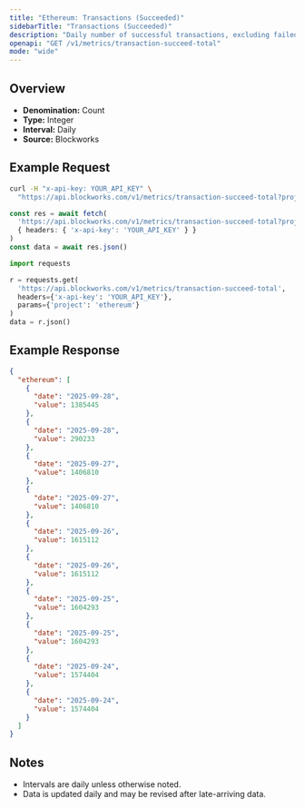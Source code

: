 ```yaml
---
title: "Ethereum: Transactions (Succeeded)"
sidebarTitle: "Transactions (Succeeded)"
description: "Daily number of successful transactions, excluding failed transactions."
openapi: "GET /v1/metrics/transaction-succeed-total"
mode: "wide"
---
```


## Overview

- **Denomination:** Count
- **Type:** Integer
- **Interval:** Daily
- **Source:** Blockworks

## Example Request

<CodeGroup>

```bash cURL
curl -H "x-api-key: YOUR_API_KEY" \
  "https://api.blockworks.com/v1/metrics/transaction-succeed-total?project=ethereum"
```

```typescript TypeScript
const res = await fetch(
  'https://api.blockworks.com/v1/metrics/transaction-succeed-total?project=ethereum',
  { headers: { 'x-api-key': 'YOUR_API_KEY' } }
)
const data = await res.json()
```

```python Python
import requests

r = requests.get(
  'https://api.blockworks.com/v1/metrics/transaction-succeed-total',
  headers={'x-api-key': 'YOUR_API_KEY'},
  params={'project': 'ethereum'}
)
data = r.json()
```

</CodeGroup>

## Example Response

```json
{
  "ethereum": [
    {
      "date": "2025-09-28",
      "value": 1385445
    },
    {
      "date": "2025-09-28",
      "value": 290233
    },
    {
      "date": "2025-09-27",
      "value": 1406810
    },
    {
      "date": "2025-09-27",
      "value": 1406810
    },
    {
      "date": "2025-09-26",
      "value": 1615112
    },
    {
      "date": "2025-09-26",
      "value": 1615112
    },
    {
      "date": "2025-09-25",
      "value": 1604293
    },
    {
      "date": "2025-09-25",
      "value": 1604293
    },
    {
      "date": "2025-09-24",
      "value": 1574404
    },
    {
      "date": "2025-09-24",
      "value": 1574404
    }
  ]
}
```

## Notes
- Intervals are daily unless otherwise noted.
- Data is updated daily and may be revised after late-arriving data.